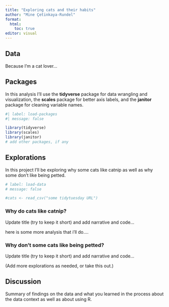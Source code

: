 ```yaml
---
title: "Exploring cats and their habits"
author: "Mine Çetinkaya-Rundel"
format: 
  html:
    toc: true
editor: visual
---
```


## Data

Because I'm a cat lover...

## Packages

In this analysis I'll use the **tidyverse** package for data wrangling and visualization, the **scales** package for better axis labels, and the **janitor** package for cleaning variable names.

```r
#| label: load-packages
#| message: false

library(tidyverse)
library(scales)
library(janitor)
# add other packages, if any
```

## Explorations

In this project I'll be exploring why some cats like catnip as well as why some don't like being petted.

```r
# label: load-data
# message: false

#cats <- read_csv("some tidytuesday URL")
```

### Why do cats like catnip?

Update title (try to keep it short) and add narrative and code...

here is some more analysis that i'll do....

### Why don't some cats like being petted?

Update title (try to keep it short) and add narrative and code...

(Add more explorations as needed, or take this out.)

## Discussion

Summary of findings on the data and what you learned in the process about the data context as well as about using R.
